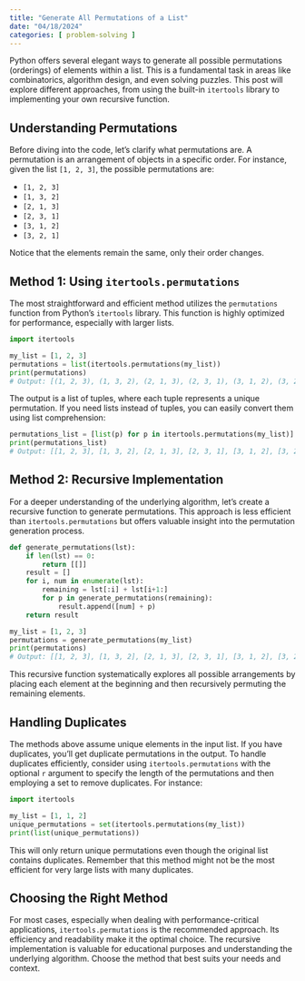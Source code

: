 ```yaml
---
title: "Generate All Permutations of a List"
date: "04/18/2024"
categories: [ problem-solving ]
---
```


Python offers several elegant ways to generate all possible permutations (orderings) of elements within a list.  This is a fundamental task in areas like combinatorics, algorithm design, and even solving puzzles.  This post will explore different approaches, from using the built-in `itertools` library to implementing your own recursive function.

## Understanding Permutations

Before diving into the code, let's clarify what permutations are.  A permutation is an arrangement of objects in a specific order. For instance, given the list `[1, 2, 3]`, the possible permutations are:

* `[1, 2, 3]`
* `[1, 3, 2]`
* `[2, 1, 3]`
* `[2, 3, 1]`
* `[3, 1, 2]`
* `[3, 2, 1]`

Notice that the elements remain the same, only their order changes.


## Method 1: Using `itertools.permutations`

The most straightforward and efficient method utilizes the `permutations` function from Python's `itertools` library. This function is highly optimized for performance, especially with larger lists.

```python
import itertools

my_list = [1, 2, 3]
permutations = list(itertools.permutations(my_list))
print(permutations)
# Output: [(1, 2, 3), (1, 3, 2), (2, 1, 3), (2, 3, 1), (3, 1, 2), (3, 2, 1)]
```

The output is a list of tuples, where each tuple represents a unique permutation.  If you need lists instead of tuples, you can easily convert them using list comprehension:

```python
permutations_list = [list(p) for p in itertools.permutations(my_list)]
print(permutations_list)
# Output: [[1, 2, 3], [1, 3, 2], [2, 1, 3], [2, 3, 1], [3, 1, 2], [3, 2, 1]]
```


## Method 2: Recursive Implementation

For a deeper understanding of the underlying algorithm, let's create a recursive function to generate permutations.  This approach is less efficient than `itertools.permutations` but offers valuable insight into the permutation generation process.


```python
def generate_permutations(lst):
    if len(lst) == 0:
        return [[]]
    result = []
    for i, num in enumerate(lst):
        remaining = lst[:i] + lst[i+1:]
        for p in generate_permutations(remaining):
            result.append([num] + p)
    return result

my_list = [1, 2, 3]
permutations = generate_permutations(my_list)
print(permutations)
# Output: [[1, 2, 3], [1, 3, 2], [2, 1, 3], [2, 3, 1], [3, 1, 2], [3, 2, 1]]
```

This recursive function systematically explores all possible arrangements by placing each element at the beginning and then recursively permuting the remaining elements.


## Handling Duplicates

The methods above assume unique elements in the input list. If you have duplicates, you'll get duplicate permutations in the output.  To handle duplicates efficiently, consider using `itertools.permutations` with the optional `r` argument to specify the length of the permutations and then employing a set to remove duplicates.  For instance:


```python
import itertools

my_list = [1, 1, 2]
unique_permutations = set(itertools.permutations(my_list))
print(list(unique_permutations))
```

This will only return unique permutations even though the original list contains duplicates.  Remember that this method might not be the most efficient for very large lists with many duplicates.


##  Choosing the Right Method

For most cases, especially when dealing with performance-critical applications, `itertools.permutations` is the recommended approach. Its efficiency and readability make it the optimal choice.  The recursive implementation is valuable for educational purposes and understanding the underlying algorithm.  Choose the method that best suits your needs and context.

